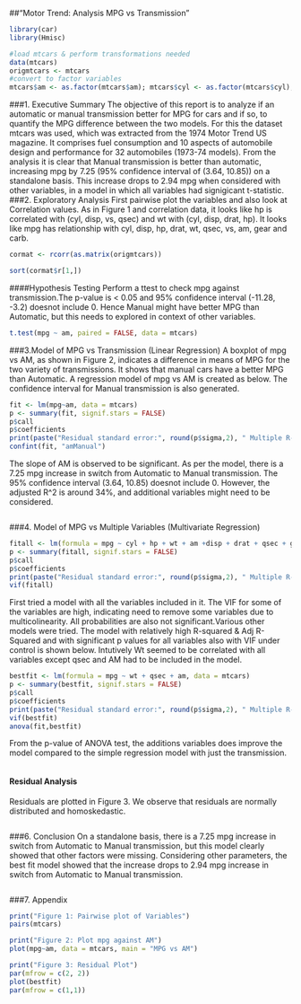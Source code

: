 ##"Motor Trend: Analysis MPG vs Transmission"
```r
library(car)
library(Hmisc)
```
```r
#load mtcars & perform transformations needed
data(mtcars)
origmtcars <- mtcars
#convert to factor variables
mtcars$am <- as.factor(mtcars$am); mtcars$cyl <- as.factor(mtcars$cyl); mtcars$vs <- as.factor(mtcars$vs); mtcars$gear <- as.factor(mtcars$gear); mtcars$carb <- as.factor(mtcars$carb); levels(mtcars$am) <- c("Auto", "Manual")
```
###1. Executive Summary
The objective of this report is to analyze if an automatic or manual transmission better for MPG for cars and if so, to quantify the MPG difference between the two models. For this the dataset mtcars was used, which was extracted from the 1974 Motor Trend US magazine. It comprises fuel consumption and 10 aspects of automobile design and performance for 32 automobiles (1973-74 models). From the analysis it is clear that Manual transmission is better than automatic, increasing mpg by 7.25 (95% confidence interval of (3.64, 10.85)) on a standalone basis. This increase drops to 2.94 mpg when considered with other variables, in a model in which all variables had signigicant t-statistic. 
###2. Exploratory Analysis
First pairwise plot the variables and also look at Correlation values. As in Figure 1 and correlation data, it looks like hp is correlated with (cyl, disp, vs, qsec) and wt with (cyl, disp, drat, hp). It looks like mpg has relationship with cyl, disp, hp, drat, wt, qsec, vs, am, gear and carb.
```r
cormat <- rcorr(as.matrix(origmtcars))
```
```r
sort(cormat$r[1,])
```
####Hypothesis Testing 
Perform a ttest to check mpg against transmission.The p-value is < 0.05 and 95% confidence interval (-11.28, -3.2) doesnot include 0. Hence Manual might have better MPG than Automatic, but this needs to explored in context of other variables.
```r
t.test(mpg ~ am, paired = FALSE, data = mtcars)
```
###3.Model of MPG vs Transmission (Linear Regression)
A boxplot of mpg vs AM, as shown in Figure 2, indicates a difference in means of MPG for the two variety of transmissions. It shows that manual cars have a better MPG than Automatic. A regression model of mpg vs AM is created as below. The confidence interval for Manual transmission is also generated.
```r
fit <- lm(mpg~am, data = mtcars)
p <- summary(fit, signif.stars = FALSE)
p$call
p$coefficients
print(paste("Residual standard error:", round(p$sigma,2), " Multiple R-squared:", round(p$r.squared,2), " Adjusted R-squared:", round(p$adj.r.squared,2), "F-statistic:", round(p$fstatistic[1],2)))
confint(fit, "amManual")
```
The slope of AM is observed to be significant. As per the model, there is a 7.25 mpg increase in switch from Automatic to Manual transmission. The 95% confidence interval (3.64, 10.85) doesnot include 0. However, the adjusted R^2 is around 34%, and additional variables might need to be considered. 
```r
```
###4. Model of MPG vs Multiple Variables (Multivariate Regression)
```r
fitall <- lm(formula = mpg ~ cyl + hp + wt + am +disp + drat + qsec + gear + carb + vs, data = mtcars)
p <- summary(fitall, signif.stars = FALSE)
p$call
p$coefficients
print(paste("Residual standard error:", round(p$sigma,2), " Multiple R-squared:", round(p$r.squared,2), " Adjusted R-squared:", round(p$adj.r.squared,2), "F-statistic:", round(p$fstatistic[1],2)))
vif(fitall)
```
First tried a model with all the variables included in  it. The VIF for some of the variables are high, indicating need to remove some variables due to multicolinearity. All probabilities are also not significant.Various other models were tried. The model with relatively high R-squared & Adj R-Squared and with significant p values for all variables also with VIF under control is shown below. Intutively Wt seemed to be correlated with all variables except qsec and AM had to be included in the model. 
```r
bestfit <- lm(formula = mpg ~ wt + qsec + am, data = mtcars)
p <- summary(bestfit, signif.stars = FALSE)
p$call
p$coefficients
print(paste("Residual standard error:", round(p$sigma,2), " Multiple R-squared:", round(p$r.squared,2), " Adjusted R-squared:", round(p$adj.r.squared,2), "F-statistic:", round(p$fstatistic[1],2)))
vif(bestfit)
anova(fit,bestfit)
```
From the p-value of ANOVA test, the additions variables does improve the model compared to the simple regression model with just the transmission.
```r
```
#### Residual Analysis
Residuals are plotted in Figure 3. We observe that residuals are normally distributed and homoskedastic.
```r
```
###6. Conclusion
On a standalone basis, there is a 7.25 mpg increase in switch from Automatic to Manual transmission, but this model clearly showed that other factors were missing. Considering other parameters, the best fit model showed that the increase drops to 2.94 mpg increase in switch from Automatic to Manual transmission. 
```r
```
###7. Appendix
```r
print("Figure 1: Pairwise plot of Variables")
pairs(mtcars)

print("Figure 2: Plot mpg against AM")
plot(mpg~am, data = mtcars, main = "MPG vs AM")

print("Figure 3: Residual Plot")
par(mfrow = c(2, 2))
plot(bestfit)
par(mfrow = c(1,1))
```

